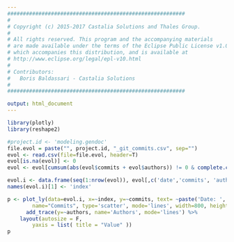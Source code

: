 ```yaml
---
#########################################################
#
# Copyright (c) 2015-2017 Castalia Solutions and Thales Group.
#
# All rights reserved. This program and the accompanying materials
# are made available under the terms of the Eclipse Public License v1.0
# which accompanies this distribution, and is available at
# http://www.eclipse.org/legal/epl-v10.html
#
# Contributors:
#   Boris Baldassari - Castalia Solutions
#
#########################################################

output: html_document
---
```

<div class="row"><div class="col-md-12">
```r
library(plotly)
library(reshape2)

#project.id <- 'modeling.gendoc'
file.evol = paste("", project.id, "_git_commits.csv", sep="")
evol <- read.csv(file=file.evol, header=T)
evol[is.na(evol)] <- 0
evol <- evol[cumsum(abs(evol$commits + evol$authors)) != 0 & complete.cases(evol),]

evol.i <- data.frame(seq(1:nrow(evol)), evol[,c('date','commits', 'authors')])
names(evol.i)[1] <- 'index'

p <- plot_ly(data=evol.i, x=~index, y=~commits, text= ~paste('Date: ', date), 
		name="Commits", type='scatter', mode='lines', width=800, height=350)  %>% 
	  add_trace(y=~authors, name='Authors', mode='lines') %>% 
    layout(autosize = F,
		yaxis = list( title = "Value" ))
p
```
</div></div>

